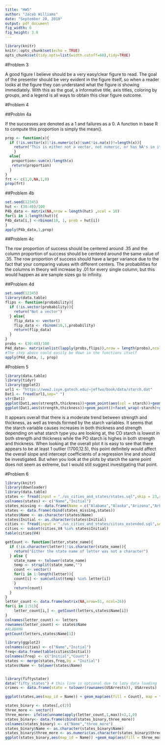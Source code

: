 ```yaml
---
title: "HW5"
author: "Jacob Williams"
date: "September 20, 2018"
output: pdf_document
fig_width: 6 
fig_height: 3.0 
---
```


```r
library(knitr)
knitr::opts_chunk$set(echo = TRUE)
opts_chunk$set(tidy.opts=list(width.cutoff=60),tidy=TRUE)
```

#Problem 3

A good figure I believe should be a very easy/clear figure to read. The goal of the presenter should be very evident in the figure itself, so when a reader looks at the figure they can understand what the figure is showing immediately. With this as the goal, a informative title, axis titles, coloring by groups, and a legend is all ways to obtain this clear figure outcome.

#Problem 4

##Problm 4a

If the successes are denoted as a 1 and failures as a 0. A function in base R to compute this proportion is simply the mean().

```r
prop <- function(x){
  if (!is.vector(x)|!is.numeric(x)|sum(!is.na(x))!=length(x)){
    return("This is either not a vector, not numeric, or has NA's in it")
    }
  else{
   proportion<-sum(x)/length(x)
   return(proportion)
  }
}
frt <- c(1,0,NA,1,0)
prop(frt)
```

##Problem 4b

```r
set.seed(12345)
hut <- (30:40)/100
P4b_data <- matrix(NA,nrow = length(hut) ,ncol = 10)
for(i in 1:length(hut)){
P4b_data[i,] <-rbinom(10, 1, prob = hut[i])
}
apply(P4b_data,1,prop)
```



##Problem 4c

The row proportion of success should be centered around .35 and the column proportion of success should be centered around the same value of .35. The row proportion of success should have a larger variance due to the fact that your comparing values with different centers. The probabilities for the columns in theory will increase by .01 for every single column, but this would happen as are sample sizes go to infinity.

##Problem 4d

```r
set.seed(12345)
library(data.table)
flips <- function(probability){
  if (!is.vector(probability)){
    return("Not a vector")
  } else{
    flip_data <- vector()
    flip_data <- rbinom(10,1,probability)
    return(flip_data)
  }
}
probs <- (30:40)/100
P4d_data<- matrix(unlist(lapply(probs,flips)),nrow = length(probs),ncol = 10,byrow = T)
#The step above could easily be down in the functions itself
apply(P4d_data, 1, prop)
```



#Problem 5

```r
library(data.table)
library(tidyr)
library(ggplot2)
url1 <- "https://www2.isye.gatech.edu/~jeffwu/book/data/starch.dat"
Dat1 <- fread(url1,sep=" ")
str(Dat1)
ggplot(Dat1,aes(strength,thickness))+geom_point(aes(col = starch))+geom_smooth()+ggtitle("Overall Trend")
ggplot(Dat1,aes(strength,thickness))+geom_point()+facet_wrap(~starch)+ggtitle("By Starch Trend")
```

It appears overall that there is a moderate trend between strength and thickness, as well as trends formed by the starch variables. It seems that the starch variable causes increases in both thickness and strength depending on what starch type you are looking at, the CO starch is lowest in both strength and thickness while the PO starch is highes in both strength and thickness.  When looking at the overall plot it is easy to see that there appears to be at least 1 outlier (1700,12.5), this point definitely would affect the overall slope and intercept coefficients of a regression line and should be investigated. But when you look at the plots by starch the same point does not seem as extreme, but I would still suggest investigating that point.

#Problem 6

```r
library(knitr)
library(downloader)
library(data.table)
states <- fread(input = "./us_cities_and_states/states.sql",skip = 23,sep = "'", sep2 = ",", header = F, select = c(2,4))
colnames(states) <- c("Name","Initial")
states_missing <- data.frame(Name = c("Alabama","Alaska","Arizona","Arkansas"),Initial =c("AL","AK","AZ","AR") )
states <- data.frame(rbind(states_missing,states))
states$Name <- as.character(states$Name)
states$Initial <- as.character(states$Initial)
cities <- fread(input = "./us_cities_and_states/cities_extended.sql",sep = "'", sep2 = ",", header = F,select = c(2,4))
cities <- subset(cities,V4 %in% states$Initial)
table(cities$V4)

getCount <- function(letter,state_name){
  if (!is.character(letter)|!is.character(state_name)){
    return("Either the state name of letter was not a character")
  } else {
    state_name <- tolower(state_name)
    temp <- strsplit(state_name,"")
    count <- vector()
    for(i in 1:length(letter)){
    count[i] <- sum(unlist(temp) %in% letter[i])
    }
    return(count)
  }
}
letter_count <- data.frame(matrix(NA,nrow=51, ncol=26))
for(i in 1:51){
    letter_count[i,] <- getCount(letters,states$Name[i])
}
colnames(letter_count) <- letters
rownames(letter_count) <- states$Name
#ALABAMA
getCount(letters,states$Name[1])
```

```r
library(ggplot2)
colnames(cities) <- c("Name","Initial")
freq<-data.frame(table(cities$Initial))
colnames(freq) <- c("Initial","Count")
states <- merge(states,freq,by = "Initial")
states$Name <- tolower(states$Name)


library(fiftystater)
data("fifty_states") # this line is optional due to lazy data loading
crimes <- data.frame(state = tolower(rownames(USArrests)), USArrests)

ggplot(states,aes(map_id = Name)) + geom_map(aes(fill = Count), map = fifty_states) + expand_limits(x = fifty_states$long, y = fifty_states$lat) +  coord_map() +scale_x_continuous(breaks = NULL) + scale_y_continuous(breaks = NULL) +labs(x = "", y = "") 

states_binary <- states[,c(2)]
three_more <- vector()
three_more<- ifelse(unname(apply(letter_count,1,max))>2,1,0)
states_binary<- data.frame(cbind(states_binary,three_more))
colnames(states_binary) <- c("Name","three_more")
states_binary$Name <- as.character(states_binary$Name)
states_binary$three_more <- as.numeric(as.character(states_binary$three_more))
ggplot(states_binary,aes(map_id = Name)) +geom_map(aes(fill = three_more),map = fifty_states) + expand_limits(x = fifty_states$long, y = fifty_states$lat) +  coord_map() +scale_x_continuous(breaks = NULL) + scale_y_continuous(breaks = NULL) +labs(x = "", y = "") 
```


